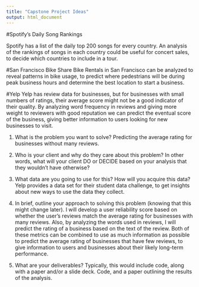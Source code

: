 ```yaml
---
title: "Capstone Project Ideas"
output: html_document
---
```



#Spotify's Daily Song Rankings

Spotify has a list of the daily top 200 songs for every country. An analysis of the rankings of songs in each country could be useful for concert sales, to decide which countries to include in a tour. 



#San Francisco Bike Share
Bike Rentals in San Francisco can be analyzed to reveal patterns in bike usage, to predict where pedestrians will be during peak business hours and determine the best location to start a business. 



#Yelp
Yelp has review data for businesses, but for businesses with small numbers of ratings, their average score might not be a good indicator of their quality. By analyzing word frequency in reviews and giving more weight to reviewers with good reputation we can predict the eventual score of the business, giving better information to users looking for new businesses to visit. 


1. What is the problem you want to solve?
Predicting the average rating for businesses without many reviews. 

2. Who is your client and why do they care about this problem? In other words, what
will your client DO or DECIDE based on your analysis that they wouldn’t have
otherwise?



3. What data are you going to use for this? How will you acquire this data?
Yelp provides a data set for their student data challenge, to get insights about new ways to use the data they collect. 

4. In brief, outline your approach to solving this problem (knowing that this might
change later).
I will develop a user reliability score based on whether the user's reviews match the average rating for businesses with many reviews. Also, by analyzing the words used in reviews, I will predict the rating of a business based on the text of the review. Both of these metrics can be combined to use as much information as possible to predict the average rating of businesses that have few reviews, to give information to users and businesses about their likely long-term performance. 


5. What are your deliverables? Typically, this would include code, along with a paper
and/or a slide deck.
Code, and a paper outlining the results of the analysis.
